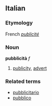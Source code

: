 ==Italian==
===Etymology===
French ''[[publicité]]''
===Noun===
'''pubblicità''' ''f''

# [[publicity]], [[advert]]

===Related terms===
*[[pubblicitario]]
*[[pubblico]]